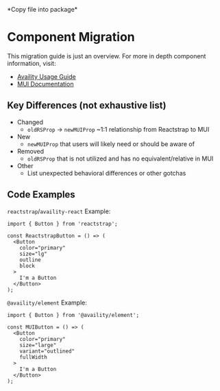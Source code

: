 
<Meta title="BS4 Migration/Component" />
*Copy file into package*

# Component Migration

This migration guide is just an overview. For more in depth component information, visit:
- [Availity Usage Guide](https://zeroheight.com/2e36e50c7/p/48eb7b-button/b/062837)
- [MUI Documentation](https://mui.com/material-ui/react-button/)


## Key Differences (not exhaustive list)

- Changed
  - `oldRSProp` -> `newMUIProp` ~1:1 relationship from Reactstrap to MUI
- New
  - `newMUIProp` that users will likely need or should be aware of
- Removed
  - `oldRSProp` that is not utilized and has no equivalent/relative in MUI
- Other
  - List unexpected behavioral differences or other gotchas

## Code Examples

`reactstrap`/`availity-react` Example:

```tsx
import { Button } from 'reactstrap';

const ReactstrapButton = () => (
  <Button
    color="primary"
    size="lg"
    outline
    block
  >
    I'm a Button
  </Button>
);
```

`@availity/element` Example:

```tsx
import { Button } from '@availity/element';

const MUIButton = () => (
  <Button
    color="primary"
    size="large"
    variant="outlined"
    fullWidth
  >
    I'm a Button
  </Button>
);
```
